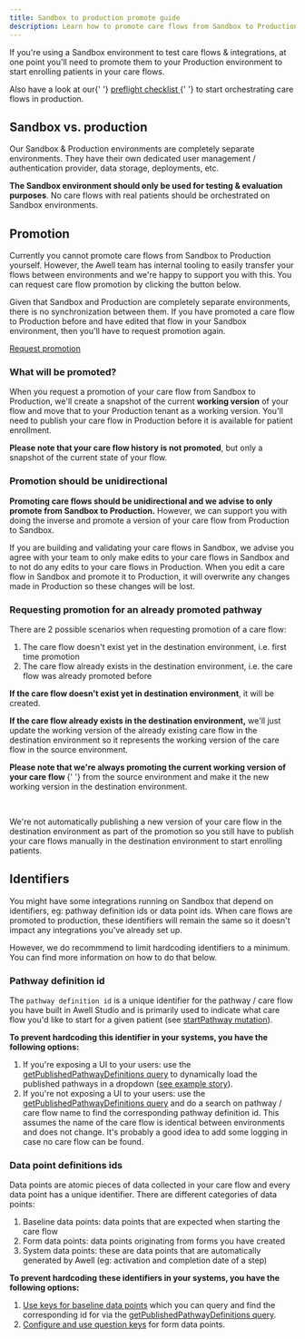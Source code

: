 ```yaml
---
title: Sandbox to production promote guide
description: Learn how to promote care flows from Sandbox to Production.
---
```


If you're using a Sandbox environment to test care flows & integrations, at one point you'll need to promote them to your Production environment to start enrolling patients in your care flows.

<Alert type="info" title="Preflight checklist">
  <p>
    Also have a look at our{' '}
    <a
      href="/awell-orchestration/docs/going-live/preflight-checklist"
      title="Preflight checklist"
    >
      preflight checklist
    </a>{' '}
    to start orchestrating care flows in production.
  </p>
</Alert>

## Sandbox vs. production

Our Sandbox & Production environments are completely separate environments. They have their own dedicated user management / authentication provider, data storage, deployments, etc.

**The Sandbox environment should only be used for testing & evaluation purposes**. No care flows with real patients should be orchestrated on Sandbox environments.

## Promotion

Currently you cannot promote care flows from Sandbox to Production yourself. However, the Awell team has internal tooling to easily transfer your flows between environments and we're happy to support you with this. You can request care flow promotion by clicking the button below.

Given that Sandbox and Production are completely separate environments, there is no synchronization between them. If you have promoted a care flow to Production before and have edited that flow in your Sandbox environment, then you'll have to request promotion again.

<div className="flex justify-center">
  <a
    title="Request promotion"
    class="custom-link btn-base py-3 px-5 text-base text-white bg-blue-600 highlight-white/20 hover:bg-blue-500 dark:bg-sky-500 dark:hover:bg-sky-400"
    href="/request-promotion"
  >
    <span>Request promotion</span>
  </a>
</div>

### What will be promoted?

When you request a promotion of your care flow from Sandbox to Production, we'll create a snapshot of the current **working version** of your flow and move that to your Production tenant as a working version. You'll need to publish your care flow in Production before it is available for patient enrollment.

**Please note that your care flow history is not promoted**, but only a snapshot of the current state of your flow.

### Promotion should be unidirectional

**Promoting care flows should be unidirectional and we advise to only promote from Sandbox to Production.** However, we can support you with doing the inverse and promote a version of your care flow from Production to Sandbox.

If you are building and validating your care flows in Sandbox, we advise you agree with your team to only make edits to your care flows in Sandbox and to not do any edits to your care flows in Production. When you edit a care flow in Sandbox and promote it to Production, it will overwrite any changes made in Production so these changes will be lost.

### Requesting promotion for an already promoted pathway

There are 2 possible scenarios when requesting promotion of a care flow:

1. The care flow doesn't exist yet in the destination environment, i.e. first time promotion
2. The care flow already exists in the destination environment, i.e. the care flow was already promoted before

**If the care flow doesn't exist yet in destination environment**, it will be created.

**If the care flow already exists in the destination environment,** we'll just update the working version of the already existing care flow in the destination environment so it represents the working version of the care flow in the source environment.

<Alert type="info" title="Publish your care flows after promotion">
  <p>
    <strong>
      Please note that we're always promoting the current working version of
      your care flow
    </strong>{' '}
    from the source environment and make it the new working version in the
    destination environment.
  </p>
  <br />
  <p>
    We're not automatically publishing a new version of your care flow in the
    destination environment as part of the promotion so you still have to
    publish your care flows manually in the destination environment to start
    enrolling patients.
  </p>
</Alert>

## Identifiers

You might have some integrations running on Sandbox that depend on identifiers, eg: pathway definition ids or data point ids. When care flows are promoted to production, these identifiers will remain the same so it doesn't impact any integrations you've already set up.

However, we do recommmend to limit hardcoding identifiers to a minimum. You can find more information on how to do that below.

### Pathway definition id

The `pathway definition id` is a unique identifier for the pathway / care flow you have built in Awell Studio and is primarily used to indicate what care flow you'd like to start for a given patient (see [startPathway mutation](/awell-orchestration/api-reference/mutations/start-pathway)).

**To prevent hardcoding this identifier in your systems, you have the following options:**

1. If you're exposing a UI to your users: use the [getPublishedPathwayDefinitions query](/awell-orchestration/api-reference/queries/get-published-pathways) to dynamically load the published pathways in a dropdown ([see example story](https://orchestration-stories.vercel.app/stories/start-pathway)).
2. If you're not exposing a UI to your users: use the [getPublishedPathwayDefinitions query](/awell-orchestration/api-reference/queries/get-published-pathways) and do a search on pathway / care flow name to find the corresponding pathway definition id. This assumes the name of the care flow is identical between environments and does not change. It's probably a good idea to add some logging in case no care flow can be found.

### Data point definitions ids

Data points are atomic pieces of data collected in your care flow and every data point has a unique identifier. There are different categories of data points:

1. Baseline data points: data points that are expected when starting the care flow
2. Form data points: data points originating from forms you have created
3. System data points: these are data points that are automatically generated by Awell (eg: activation and completion date of a step)

**To prevent hardcoding these identifiers in your systems, you have the following options:**

1. [Use keys for baseline data points](https://help.awellhealth.com/en/articles/6423139-enrich-your-care-flow-with-baseline-data) which you can query and find the corresponding id for via the [getPublishedPathwayDefinitions query](/awell-orchestration/api-reference/queries/get-published-pathways).
2. [Configure and use question keys](https://help.awellhealth.com/en/articles/4815388-encode-questions-and-answer-options) for form data points.
